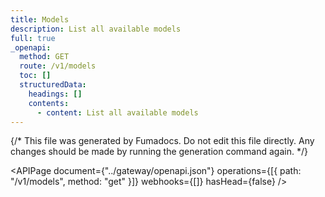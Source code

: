 ```yaml
---
title: Models
description: List all available models
full: true
_openapi:
  method: GET
  route: /v1/models
  toc: []
  structuredData:
    headings: []
    contents:
      - content: List all available models
---
```


{/* This file was generated by Fumadocs. Do not edit this file directly. Any changes should be made by running the generation command again. */}

<APIPage
	document={"../gateway/openapi.json"}
	operations={[{ path: "/v1/models", method: "get" }]}
	webhooks={[]}
	hasHead={false}
/>

